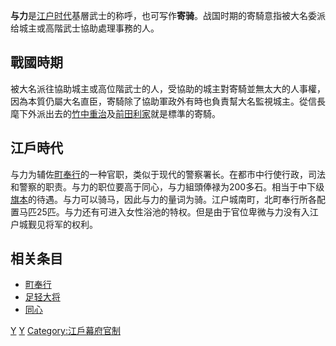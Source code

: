 {{japanese|japanese=与力|kana=よりき|romaji=Yoriki|舊寫=與力}}
'''与力'''是[[江户时代|江户时代]]基層武士的称呼，也可写作'''寄骑'''。战国时期的寄騎意指被大名委派给城主或高階武士協助處理事務的人。

== 戰國時期 ==
被大名派往協助城主或高位階武士的人，受協助的城主對寄騎並無太大的人事權，因為本質仍屬大名直臣，寄騎除了協助軍政外有時也負責幫大名監視城主。從信長麾下外派出去的[[竹中重治|竹中重治]]及[[前田利家|前田利家]]就是標準的寄騎。

== 江戶時代 ==
与力为辅佐[[町奉行|町奉行]]的一种官职，类似于现代的警察署长。在都市中行使行政，司法和警察的职责。与力的职位要高于同心，与力組頭俸禄为200多石。相当于中下级[[旗本|旗本]]的待遇。与力可以骑马，因此与力的量词为骑。江户城南町，北町奉行所各配置马匹25匹。与力还有可进入女性浴池的特权。但是由于官位卑微与力没有入江户城觐见将军的权利。

== 相关条目 ==
*[[町奉行|町奉行]]
*[[足轻大将|足轻大将]]
*[[同心|同心]]

[[Category:武士|Y]]
[[Category:琉球古代官制|Y]]
[[Category:江戶幕府官制|Category:江戶幕府官制]]